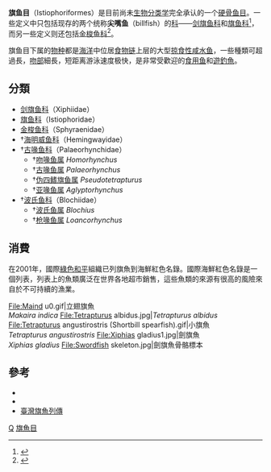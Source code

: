 {{Automatic taxobox
| taxon = Istiophoriformes
| fossil_range = {{fossilrange|始新世|现今}}
| image = Histoire naturelle des poissons (10438720485).jpg
| image_caption = 
| authority = 
| subdivision_ranks = [[科_(生物)|科]]
| subdivision = 
[[旗魚科|旗魚科]] Istiophoridae<br/>
[[劍旗魚科|劍旗魚科]] Xiphiidae
}}

'''旗鱼目'''（Istiophoriformes）是目前尚未[[生物分类学|生物分类学]]完全承认的一个[[硬骨鱼|硬骨鱼]][[目_(生物)|目]]。一些定义中只包括现存的两个统称'''尖嘴鱼'''（billfish）的[[科_(生物)|科]]——[[剑旗鱼科|剑旗鱼科]]和[[旗鱼科|旗鱼科]]<ref name = eol>{{cite web | url = http://eol.org/pages/42342994/overview | title = Istiophoriformes | access-date = 10 May 2018 | publisher = Encyclopedia of Life | archive-date = 2018-06-30 | archive-url = https://web.archive.org/web/20180630162054/http://eol.org/pages/42342994/overview | dead-url = no }}</ref>，而另一些定义则还包括[[金梭鱼科|金梭鱼科]]<ref name = Nelson5>{{cite web | url = https://81a86d48-a-62cb3a1a-s-sites.googlegroups.com/site/fotw5th/home/FotW5Classification.pdf?attachauth=ANoY7crnPmFXqnJpmRlpzLSdqx8GmsCmFXNBj8fAYuPuhFBvCfHo4TahH7eM_yruTzHI27nZRRWWJPRR7U9HopPBRlQK8iW_73EG6FVke6aUjl20fgZXiChDnl-xqMl4L2I-wHwV7D4qcPAQI1vSV6YfFYAm5qb7t5w0rJ_ierkZ91ezIvpQ_5f0kSbFiUx-YYGXP1US1GbwSf-G7sRx4XEikm73VqVA0idVnlkaFjzI53bkuIQY0OQ%3D&attredirects=0 | title = Classification of fishes from Fishes of the World 5th Edition | author1 = Nelson, JS | author2 = Grande, TC | author3 = Wilson, MVH | name-list-style = amp | year = 2016 | access-date = 10 May 2018 | archive-date = 2020-03-13 | archive-url = https://web.archive.org/web/20200313140909/https://81a86d48-a-62cb3a1a-s-sites.googlegroups.com/site/fotw5th/home/FotW5Classification.pdf?attachauth=ANoY7coP7L850hc2KblijBZWJQpzKfQY5GAjnopzwval2xwnqist9WExZkxt7SF4OvVwR9AV965qa40-EYcVHCT05XcutxECBaraK4JiAiyzAxdDFtfYwmxnc4qgd7WRfrmAa9Tcd7C54K_LSySz6efxuNIrxKbUgiBWoJRxaW5HwFGnsUfIyPF6xng6Po7_GYRbA0tP9UW-XtL1aWLcrBineCR5HtI3Up70XgyfXNc6fAtPJOyGe5s%3D&attredirects=1 | dead-url = no }}</ref>。

旗鱼目下属的[[物种|物种]]都是[[海洋|海洋]]中位居[[食物链|食物链]]上层的大型[[掠食性|掠食性]][[咸水鱼|咸水鱼]]，一些種類可超過{{convert|4|m}}長，[[吻突|吻部]]細長，短距离游泳速度极快，是非常受歡迎的[[食用鱼|食用鱼]]和[[遊釣魚|遊釣魚]]。

==分類==
*[[剑旗鱼科|剑旗鱼科]]（Xiphiidae）
*[[旗鱼科|旗鱼科]]（Istiophoridae）
*[[金梭鱼科|金梭鱼科]]（Sphyraenidae）
*†[[海明威鱼属|海明威鱼科]]（Hemingwayidae）
*†[[古喙鱼科|古喙鱼科]]（Palaeorhynchidae）
**†[[吻喙鱼属|吻喙鱼属]] ''Homorhynchus''
**†[[古喙鱼属|古喙鱼属]] ''Palaeorhynchus''
**†[[伪四鳍旗鱼属|伪四鳍旗鱼属]] ''Pseudotetrapturus''
**†[[亚喙鱼属|亚喙鱼属]] ''Aglyptorhynchus''
*†[[波氏鱼科|波氏鱼科]]（Blochiidae）
**†[[波氏鱼属|波氏鱼属]] ''Blochius''
**†[[枪喙鱼属|枪喙鱼属]] ''Loancorhynchus''

==消費==
在2001年，國際[[綠色和平|綠色和平]]組織已列旗魚到海鮮紅色名錄。國際海鮮紅色名錄是一個列表，列表上的魚類廣泛在世界各地超市銷售，這些魚類的來源有很高的風險來自於不可持續的漁業。

<gallery>
File:Maind u0.gif|立翅旗魚<br>''Makaira indica''
File:Tetrapturus albidus.jpg|''Tetrapturus albidus''
File:Tetrapturus angustirostris (Shortbill spearfish).gif|小旗魚<br>''Tetrapturus angustirostris''
File:Xiphias gladius1.jpg|劍旗魚<br>''Xiphias gladius''
File:Swordfish skeleton.jpg|劍旗魚骨骼標本
</gallery>

==參考==
* {{ITIS|ID=172486 |taxon=Istiophoridae |downloaded=2007年3月16日}}
* {{ITIS|ID=172480 |taxon=Xiphiidae |downloaded=2007年3月16日}}
* [http://digitalarchives.tw/collection_detail.jsp?exhibition_id=781 臺灣旗魚列傳] {{Wayback|url=http://digitalarchives.tw/collection_detail.jsp?exhibition_id=781 |date=20110809133252 }}
{{reflist}}

{{Authority control}}
{{Taxonbar|from=Q2257233}}

[[Category:辐鳍鱼纲|Q]]
[[Category:旗魚目|]]